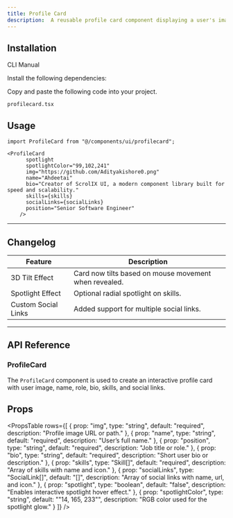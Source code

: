 ```yaml
---
title: Profile Card
description:  A reusable profile card component displaying a user's image, name, bio, skills, and social links with interactive animations.
---
```


<ComponentPreview
  name="profilecard-demo"
  description="Animated reusable profile card component"
/>

## Installation

<Tabs defaultValue="cli" className="w-full">
  <TabsList>
    <TabsTrigger value="cli">CLI</TabsTrigger>
    <TabsTrigger value="manual">Manual</TabsTrigger>
  </TabsList>
  
  <TabsContent value="cli">
    <PkgOptions name="profilecard" />
  </TabsContent>
  <TabsContent value="manual">
    <Steps>

<Step>Install the following dependencies:</Step>
<DepsOptions name="framer-motion lucide-react" />

<Step>Copy and paste the following code into your project.</Step>
<p>
  <code>profilecard.tsx</code>
</p>
<ComponentSource name="profilecard" />



</Steps>
  </TabsContent>
</Tabs>


## Usage
```tsx
import ProfileCard from "@/components/ui/profilecard";
```

```tsx
<ProfileCard
      spotlight
      spotlightColor="99,102,241"
      img="https://github.com/Adityakishore0.png"
      name="Ahdeetai"
      bio="Creator of ScrolIX UI, a modern component library built for speed and scalability."
      skills={skills}
      socialLinks={socialLinks}
      position="Senior Software Engineer"
    />
```
---

## Changelog

<table>
  <thead>
    <tr>
      <th>Feature</th>
      <th>Description</th>
    </tr>
  </thead>
  <tbody>
    <tr>
      <td>3D Tilt Effect</td>
      <td>Card now tilts based on mouse movement when revealed.</td>
    </tr>
    <tr>
      <td>Spotlight Effect</td>
      <td>Optional radial spotlight on skills.</td>
    </tr>
    <tr>
      <td>Custom Social Links</td>
      <td>Added support for multiple social links.</td>
    </tr>
  </tbody>
</table>


---

## API Reference

### ProfileCard

The `ProfileCard` component is used to create an interactive profile card with user image, name, role, bio, skills, and social links.

## Props

<PropsTable 
  rows={[
    {
      prop: "img",
      type: "string",
      default: "required",
      description: "Profile image URL or path."
    },
    {
      prop: "name",
      type: "string",
      default: "required",
      description: "User’s full name."
    },
    {
      prop: "position",
      type: "string",
      default: "required",
      description: "Job title or role."
    },
    {
      prop: "bio",
      type: "string",
      default: "required",
      description: "Short user bio or description."
    },
    {
      prop: "skills",
      type: "Skill[]",
      default: "required",
      description: "Array of skills with name and icon."
    },
    {
      prop: "socialLinks",
      type: "SocialLink[]",
      default: "[]",
      description: "Array of social links with name, url, and icon."
    },
    {
      prop: "spotlight",
      type: "boolean",
      default: "false",
      description: "Enables interactive spotlight hover effect."
    },
    {
      prop: "spotlightColor",
      type: "string",
      default: "\"14, 165, 233\"",
      description: "RGB color used for the spotlight glow."
    }
  ]}
/>


